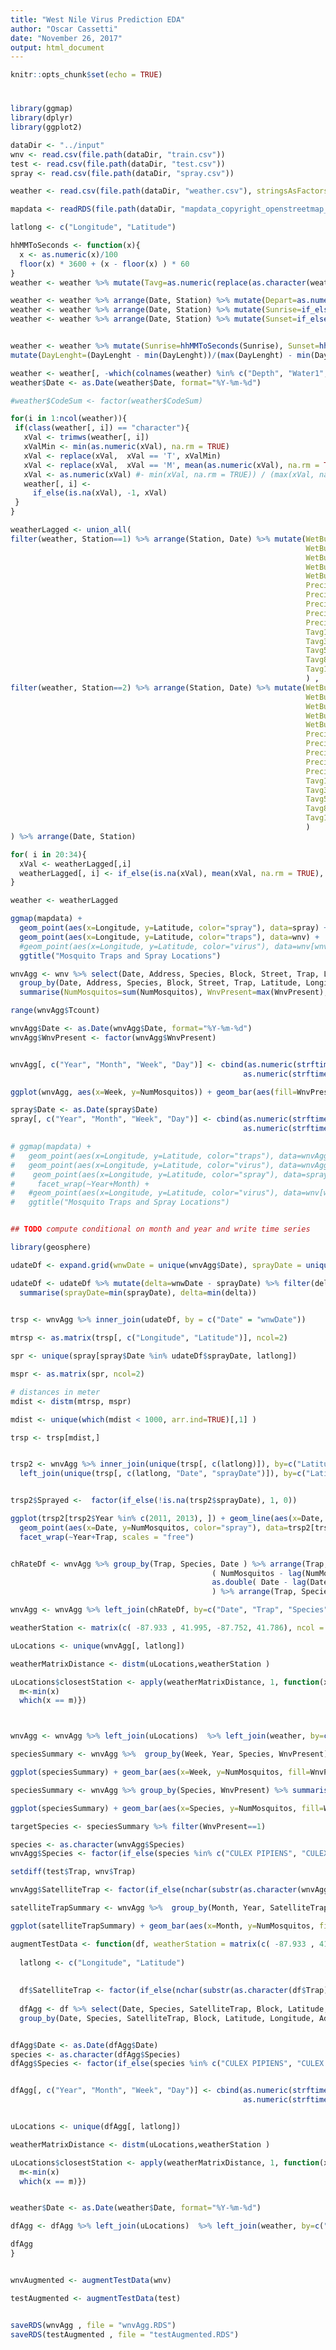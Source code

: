 ```yaml
---
title: "West Nile Virus Prediction EDA"
author: "Oscar Cassetti"
date: "November 26, 2017"
output: html_document
---
```


```r
knitr::opts_chunk$set(echo = TRUE)
```

# 

```r
library(ggmap) 
library(dplyr)
library(ggplot2)

dataDir <- "../input"
wnv <- read.csv(file.path(dataDir, "train.csv"))
test <- read.csv(file.path(dataDir, "test.csv"))
spray <- read.csv(file.path(dataDir, "spray.csv"))

weather <- read.csv(file.path(dataDir, "weather.csv"), stringsAsFactors = FALSE)

mapdata <- readRDS(file.path(dataDir, "mapdata_copyright_openstreetmap_contributors.rds"))

latlong <- c("Longitude", "Latitude")

```

```r

hhMMToSeconds <- function(x){
  x <- as.numeric(x)/100
  floor(x) * 3600 + (x - floor(x) ) * 60
}
weather <- weather %>% mutate(Tavg=as.numeric(replace(as.character(weather$Tavg), Tavg == "M" , as.integer(Tmax) - as.integer(Tmin))))

weather <- weather %>% arrange(Date, Station) %>% mutate(Depart=as.numeric(if_else(Depart=="M", lag(Depart), Depart)))
weather <- weather %>% arrange(Date, Station) %>% mutate(Sunrise=if_else(Sunrise=="-", as.character(lag(Sunrise)), as.character(Sunrise)))
weather <- weather %>% arrange(Date, Station) %>% mutate(Sunset=if_else(Sunset=="-", as.character(lag(Sunset)), as.character(Sunset)))


weather <- weather %>% mutate(Sunrise=hhMMToSeconds(Sunrise), Sunset=hhMMToSeconds(Sunset)) %>% mutate(DayLenght=(Sunset-Sunrise)) %>%
mutate(DayLenght=(DayLenght - min(DayLenght))/(max(DayLenght) - min(DayLenght)))

weather <- weather[, -which(colnames(weather) %in% c("Depth", "Water1", "SnowFall", "CodeSum"))]
weather$Date <- as.Date(weather$Date, format="%Y-%m-%d")

#weather$CodeSum <- factor(weather$CodeSum)

for(i in 1:ncol(weather)){
 if(class(weather[, i]) == "character"){
   xVal <- trimws(weather[, i])
   xValMin <- min(as.numeric(xVal), na.rm = TRUE)
   xVal <- replace(xVal,  xVal == 'T', xValMin)
   xVal <- replace(xVal,  xVal == 'M', mean(as.numeric(xVal), na.rm = TRUE))
   xVal <- as.numeric(xVal) #- min(xVal, na.rm = TRUE)) / (max(xVal, na.rm = TRUE) - min(xVal, na.rm = TRUE))
   weather[, i] <- 
     if_else(is.na(xVal), -1, xVal)
 }
}

weatherLagged <- union_all(
filter(weather, Station==1) %>% arrange(Station, Date) %>% mutate(WetBulb1=lag(WetBulb, order_by=Date), 
                                                                  WetBulb3=lag(WetBulb, n = 3, order_by=Date),
                                                                  WetBulb5=lag(WetBulb, n = 5, order_by=Date),
                                                                  WetBulb8=lag(WetBulb, n = 8, order_by=Date),
                                                                  WetBulb12=lag(WetBulb, n = 12, order_by=Date),
                                                                  PrecipTotal1=lag(PrecipTotal, order_by=Date),
                                                                  PrecipTotal3=lag(PrecipTotal, n = 3, order_by=Date),
                                                                  PrecipTotal5=lag(PrecipTotal, n = 5, order_by=Date),
                                                                  PrecipTotal8=lag(PrecipTotal, n = 8, order_by=Date),
                                                                  PrecipTotal12=lag(PrecipTotal, n = 12, order_by=Date),
                                                                  Tavg1=lag(Tavg, order_by=Date),
                                                                  Tavg3=lag(Tavg, n = 3, order_by=Date),
                                                                  Tavg5=lag(Tavg, n = 5, order_by=Date),
                                                                  Tavg8=lag(Tavg, n = 8, order_by=Date),
                                                                  Tavg12=lag(Tavg, n = 12, order_by=Date)
                                                                  ) ,
filter(weather, Station==2) %>% arrange(Station, Date) %>% mutate(WetBulb1=lag(WetBulb, order_by=Date), 
                                                                  WetBulb3=lag(WetBulb, n = 3, order_by=Date),
                                                                  WetBulb5=lag(WetBulb, n = 5, order_by=Date),
                                                                  WetBulb8=lag(WetBulb, n = 8, order_by=Date),
                                                                  WetBulb12=lag(WetBulb, n = 12, order_by=Date),
                                                                  PrecipTotal1=lag(PrecipTotal, order_by=Date),
                                                                  PrecipTotal3=lag(PrecipTotal, n = 3, order_by=Date),
                                                                  PrecipTotal5=lag(PrecipTotal, n = 5, order_by=Date),
                                                                  PrecipTotal8=lag(PrecipTotal, n = 8, order_by=Date),
                                                                  PrecipTotal12=lag(PrecipTotal, n = 12, order_by=Date),
                                                                  Tavg1=lag(Tavg, order_by=Date),
                                                                  Tavg3=lag(Tavg, n = 3, order_by=Date),
                                                                  Tavg5=lag(Tavg, n = 5, order_by=Date),
                                                                  Tavg8=lag(Tavg, n = 8, order_by=Date),
                                                                  Tavg12=lag(Tavg, n = 12, order_by=Date)
                                                                  )  
) %>% arrange(Date, Station)

for( i in 20:34){
  xVal <- weatherLagged[,i]
  weatherLagged[, i] <- if_else(is.na(xVal), mean(xVal, na.rm = TRUE), xVal)
}

weather <- weatherLagged 

```

```r
ggmap(mapdata) + 
  geom_point(aes(x=Longitude, y=Latitude, color="spray"), data=spray) +
  geom_point(aes(x=Longitude, y=Latitude, color="traps"), data=wnv) +
  #geom_point(aes(x=Longitude, y=Latitude, color="virus"), data=wnv[wnv$WnvPresent == 1, ]) +
  ggtitle("Mosquito Traps and Spray Locations")

```
```r

wnvAgg <- wnv %>% select(Date, Address, Species, Block, Street, Trap, Latitude, Longitude, AddressAccuracy, NumMosquitos, WnvPresent) %>%
  group_by(Date, Address, Species, Block, Street, Trap, Latitude, Longitude, AddressAccuracy) %>%
  summarise(NumMosquitos=sum(NumMosquitos), WnvPresent=max(WnvPresent), Tcount=length(Trap))

range(wnvAgg$Tcount)

wnvAgg$Date <- as.Date(wnvAgg$Date, format="%Y-%m-%d")
wnvAgg$WnvPresent <- factor(wnvAgg$WnvPresent)


wnvAgg[, c("Year", "Month", "Week", "Day")] <- cbind(as.numeric(strftime(wnvAgg$Date, "%Y")), as.numeric(strftime(wnvAgg$Date, "%m")), 
                                                    as.numeric(strftime(wnvAgg$Date, "%U")), as.numeric(strftime(wnvAgg$Date, "%d")))

ggplot(wnvAgg, aes(x=Week, y=NumMosquitos)) + geom_bar(aes(fill=WnvPresent), stat = "identity") + facet_wrap(~Year, scales = "free_x") 

```


```r
spray$Date <- as.Date(spray$Date)
spray[, c("Year", "Month", "Week", "Day")] <- cbind(as.numeric(strftime(spray$Date, "%Y")), as.numeric(strftime(spray$Date, "%m")), 
                                                    as.numeric(strftime(spray$Date, "%U")), as.numeric(strftime(spray$Date, "%d")))   

# ggmap(mapdata) + 
#   geom_point(aes(x=Longitude, y=Latitude, color="traps"), data=wnvAgg, alpha=0.8) +
#   geom_point(aes(x=Longitude, y=Latitude, color="virus"), data=wnvAgg[wnvAgg$WnvPresent == 1 ,], alpha=0.5) +
#    geom_point(aes(x=Longitude, y=Latitude, color="spray"), data=spray, alpha=0.5) +
#     facet_wrap(~Year+Month) +
#   #geom_point(aes(x=Longitude, y=Latitude, color="virus"), data=wnv[wnv$WnvPresent == 1, ]) +
#   ggtitle("Mosquito Traps and Spray Locations")


## TODO compute conditional on month and year and write time series
```
```r
library(geosphere)

udateDf <- expand.grid(wnwDate = unique(wnvAgg$Date), sprayDate = unique(spray$Date))

udateDf <- udateDf %>% mutate(delta=wnwDate - sprayDate) %>% filter(delta > 0 & delta < 8) %>% group_by(wnwDate) %>% 
  summarise(sprayDate=min(sprayDate), delta=min(delta))


trsp <- wnvAgg %>% inner_join(udateDf, by = c("Date" = "wnwDate"))
  
mtrsp <- as.matrix(trsp[, c("Longitude", "Latitude")], ncol=2)

spr <- unique(spray[spray$Date %in% udateDf$sprayDate, latlong])

mspr <- as.matrix(spr, ncol=2) 

# distances in meter
mdist <- distm(mtrsp, mspr)

mdist <- unique(which(mdist < 1000, arr.ind=TRUE)[,1] )

trsp <- trsp[mdist,]


trsp2 <- wnvAgg %>% inner_join(unique(trsp[, c(latlong)]), by=c("Latitude", "Longitude")) %>% 
  left_join(unique(trsp[, c(latlong, "Date", "sprayDate")]), by=c("Latitude" = "Latitude", "Longitude" = "Latitude", "Date" = "Date"))


trsp2$Sprayed <-  factor(if_else(!is.na(trsp2$sprayDate), 1, 0))

ggplot(trsp2[trsp2$Year %in% c(2011, 2013), ]) + geom_line(aes(x=Date, y=NumMosquitos)) +
  geom_point(aes(x=Date, y=NumMosquitos, color="spray"), data=trsp2[trsp2$Sprayed ==1, ]) +
  facet_wrap(~Year+Trap, scales = "free") 



```
```r

chRateDf <- wnvAgg %>% group_by(Trap, Species, Date ) %>% arrange(Trap, Species, Date) %>% summarise(NumMosquitos=sum(NumMosquitos))  %>% mutate(chRate=
                                             ( NumMosquitos - lag(NumMosquitos, default = NA)) /
                                             as.double( Date - lag(Date, default = NA) )
                                             ) %>% arrange(Trap, Species, Date)

wnvAgg <- wnvAgg %>% left_join(chRateDf, by=c("Date", "Trap", "Species"), suffix=c("", "_Y")) %>% select(c(colnames(wnvAgg),"chRate")) 


```

```r
weatherStation <- matrix(c( -87.933 , 41.995, -87.752, 41.786), ncol = 2, byrow = TRUE)

uLocations <- unique(wnvAgg[, latlong])

weatherMatrixDistance <- distm(uLocations,weatherStation )

uLocations$closestStation <- apply(weatherMatrixDistance, 1, function(x){
  m<-min(x)
  which(x == m)})



wnvAgg <- wnvAgg %>% left_join(uLocations)  %>% left_join(weather, by=c("closestStation" =  "Station", "Date" = "Date"))


```

```r

speciesSummary <- wnvAgg %>%  group_by(Week, Year, Species, WnvPresent) %>% summarise(NumMosquitos=sum(NumMosquitos))

ggplot(speciesSummary) + geom_bar(aes(x=Week, y=NumMosquitos, fill=WnvPresent), stat = "identity") + facet_wrap(~Species+Year)

speciesSummary <- wnvAgg %>% group_by(Species, WnvPresent) %>% summarise(NumMosquitos=sum(NumMosquitos))

ggplot(speciesSummary) + geom_bar(aes(x=Species, y=NumMosquitos, fill=WnvPresent), stat = "identity")

targetSpecies <- speciesSummary %>% filter(WnvPresent==1)

species <- as.character(wnvAgg$Species)
wnvAgg$Species <- factor(if_else(species %in% c("CULEX PIPIENS", "CULEX PIPIENS/RESTUANS", "CULEX RESTUANS"), species, "other"))


```

```r
setdiff(test$Trap, wnv$Trap)

wnvAgg$SatelliteTrap <- factor(if_else(nchar(substr(as.character(wnvAgg$Trap), 5,6)) > 0, 1, 0))

satelliteTrapSummary <- wnvAgg %>%  group_by(Month, Year, SatelliteTrap, WnvPresent) %>% summarise(NumMosquitos=sum(NumMosquitos))

ggplot(satelliteTrapSummary) + geom_bar(aes(x=Month, y=NumMosquitos, fill=WnvPresent), stat = "identity") + facet_wrap(~SatelliteTrap+Year)
```

```r
augmentTestData <- function(df, weatherStation = matrix(c( -87.933 , 41.995, -87.752, 41.786), ncol = 2, byrow = TRUE)){
  
  latlong <- c("Longitude", "Latitude")
 
  
  df$SatelliteTrap <- factor(if_else(nchar(substr(as.character(df$Trap), 5,6)) > 0, 1, 0))
 
  dfAgg <- df %>% select(Date, Species, SatelliteTrap, Block, Latitude, Longitude, AddressAccuracy,) %>%
  group_by(Date, Species, SatelliteTrap, Block, Latitude, Longitude, AddressAccuracy) %>% summarise(Tcount=length(SatelliteTrap))


dfAgg$Date <- as.Date(dfAgg$Date)
species <- as.character(dfAgg$Species)
dfAgg$Species <- factor(if_else(species %in% c("CULEX PIPIENS", "CULEX PIPIENS/RESTUANS", "CULEX RESTUANS"), species, "other"))


dfAgg[, c("Year", "Month", "Week", "Day")] <- cbind(as.numeric(strftime(dfAgg$Date, "%Y")), as.numeric(strftime(dfAgg$Date, "%m")), 
                                                    as.numeric(strftime(dfAgg$Date, "%U")), as.numeric(strftime(dfAgg$Date, "%d")))   


uLocations <- unique(dfAgg[, latlong])

weatherMatrixDistance <- distm(uLocations,weatherStation )

uLocations$closestStation <- apply(weatherMatrixDistance, 1, function(x){
  m<-min(x)
  which(x == m)})


weather$Date <- as.Date(weather$Date, format="%Y-%m-%d")

dfAgg <- dfAgg %>% left_join(uLocations)  %>% left_join(weather, by=c("closestStation" =  "Station", "Date" = "Date"))

dfAgg
}


wnvAugmented <- augmentTestData(wnv)

testAugmented <- augmentTestData(test)



```

```r
saveRDS(wnvAgg , file = "wnvAgg.RDS")
saveRDS(testAugmented , file = "testAugmented.RDS")


```
